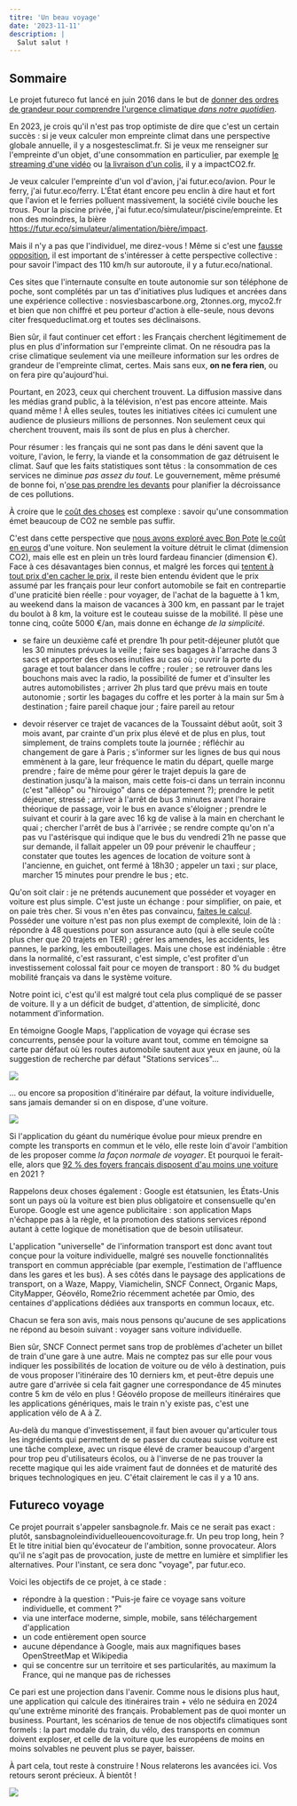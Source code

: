```yaml
---
titre: 'Un beau voyage'
date: '2023-11-11'
description: |
  Salut salut !
---
```



## Sommaire

Le projet futureco fut lancé en juin 2016 dans le but de [donner des ordres de grandeur pour comprendre l'urgence climatique *dans notre quotidien*](/a-propos). 

En 2023, je crois qu'il n'est pas trop optimiste de dire que c'est un certain succès : si je veux calculer mon empreinte climat dans une perspective globale annuelle, il y a nosgestesclimat.fr. Si je veux me renseigner sur l'empreinte d'un objet, d'une consommation en particulier, par exemple [le streaming d'une vidéo](https://impactco2.fr/numerique) ou [la livraison d'un colis](https://impactco2.fr/livraison), il y a impactCO2.fr. 

Je veux calculer l'empreinte d'un vol d'avion, j'ai futur.eco/avion. Pour le ferry, j'ai futur.eco/ferry. L'État étant encore peu enclin à dire haut et fort que l'avion et le ferries polluent massivement, la société civile bouche les trous. Pour la piscine privée, j'ai futur.eco/simulateur/piscine/empreinte. Et non des moindres, la bière https://futur.eco/simulateur/alimentation/bière/impact.

Mais il n'y a pas que l'individuel, me direz-vous ! Même si c'est une [fausse opposition](https://kont.me/éloge-décroissance-individuelle), il est important de s'intéresser à cette perspective collective : pour savoir l'impact des 110 km/h sur autoroute, il y a futur.eco/national.

Ces sites que l'internaute consulte en toute autonomie sur son téléphone de poche, sont complétés par un tas d'initiatives plus ludiques et ancrées dans une expérience collective : nosviesbascarbone.org, 2tonnes.org, myco2.fr et bien que non chiffré et peu porteur d'action à elle-seule, nous devons citer fresqueduclimat.org et toutes ses déclinaisons.

Bien sûr, il faut continuer cet effort : les Français cherchent légitimement de plus en plus d'information sur l'empreinte climat. On ne résoudra pas la crise climatique seulement via une meilleure information sur les ordres de grandeur de l'empreinte climat, certes. Mais sans eux, **on ne fera rien**, ou on fera pire qu'aujourd'hui.

Pourtant, en 2023, ceux qui cherchent trouvent. La diffusion massive dans les médias grand public, à la télévision, n'est pas encore atteinte. Mais quand même ! À elles seules, toutes les initiatives citées ici cumulent une audience de plusieurs millions de personnes. Non seulement ceux qui cherchent trouvent, mais ils sont de plus en plus à chercher. 

Pour résumer : les français qui ne sont pas dans le déni savent que la voiture, l'avion, le ferry, la viande et la consommation de gaz détruisent le climat. Sauf que les faits statistiques sont têtus : la consommation de ces services ne diminue *pas assez du tout*. Le gouvernement, même présumé de bonne foi, n'[ose pas prendre les devants](https://kont.me/versez-votre-acompte-écologique) pour planifier la décroissance de ces pollutions. 

À croire que le [coût des choses](https://kont.me/le-cout-des-choses) est complexe : savoir qu'une consommation émet beaucoup de CO2 ne semble pas suffir. 

C'est dans cette perspective que [nous avons exploré avec Bon Pote](https://bonpote.com/le-vrai-cout-dune-voiture-ou-de-la-voiture) [le coût en euros](/voyage/cout-voiture) d'une voiture. Non seulement la voiture détruit le climat (dimension CO2), mais elle est en plein un très lourd fardeau financier (dimension €). Face à ces désavantages bien connus, et malgré les forces qui [tentent à tout prix d'en cacher le prix](https://www.cc37.org/le-chiffre-du-mois-3-milliards-vs-46-milliards), il reste bien entendu évident que le prix assumé par les français pour leur confort automobile se fait en contrepartie d'une praticité bien réelle : pour voyager, de l'achat de la baguette à 1 km, au weekend dans la maison de vacances à 300 km, en passant par le trajet du boulot à 8 km, la voiture est le couteau suisse de la mobilité. Il pèse une tonne cinq, coûte 5000 €/an, mais donne en échange *de la simplicité*.

- se faire un deuxième café et prendre 1h pour petit-déjeuner plutôt que les 30 minutes prévues la veille ; faire ses bagages à l'arrache dans 3 sacs et apporter des choses inutiles au cas où ; ouvrir la porte du garage et tout balancer dans le coffre ; rouler ; se retrouver dans les bouchons mais avec la radio, la possibilité de fumer et d'insulter les autres automobilistes ; arriver 2h plus tard que prévu mais en toute autonomie ; sortir les bagages du coffre et les porter à la main sur 5m à destination ; faire pareil chaque jour ; faire pareil au retour

- devoir réserver ce trajet de vacances de la Toussaint début août, soit 3 mois avant, par crainte d'un prix plus élevé et de plus en plus, tout simplement, de trains complets toute la journée ; réfléchir au changement de gare à Paris ; s'informer sur les lignes de bus qui nous emmènent à la gare, leur fréquence le matin du départ, quelle marge prendre ; faire de même pour gérer le trajet depuis la gare de destination jusqu'à la maison, mais cette fois-ci dans un terrain inconnu (c'est "alléop" ou "hirouigo" dans ce département ?); prendre le petit déjeuner, stressé ; arriver à l'arrêt de bus 3 minutes avant l'horaire théorique de passage, voir le bus en avance s'éloigner ; prendre le suivant et courir à la gare avec 16 kg de valise à la main en cherchant le quai ; chercher l'arrêt de bus à l'arrivée ; se rendre compte qu'on n'a pas vu l'astérisque qui indique que le bus du vendredi 21h ne passe que sur demande, il fallait appeler un 09 pour prévenir le chauffeur ; constater que toutes les agences de location de voiture sont à l'ancienne, en guichet, ont fermé à 18h30 ; appeler un taxi ; sur place, marcher 15 minutes pour prendre le bus ; etc. 

Qu'on soit clair : je ne prétends aucunement que posséder et voyager en voiture est plus simple. C'est juste un échange : pour simplifier, on paie, et on paie très cher. Si vous n'en êtes pas convaincu, [faites le calcul](/voyage/cout-voiture). Posséder une voiture n'est pas non plus exempt de complexité, loin de là : répondre à 48 questions pour son assurance auto (qui à elle seule coûte plus cher que 20 trajets en TER) ; gérer les amendes, les accidents, les pannes, le parking, les embouteillages. Mais une chose est indéniable : être dans la normalité, c'est rassurant, c'est simple, c'est profiter d'un investissement colossal fait pour ce moyen de transport : 80 % du budget mobilité français va dans le système voiture. 

Notre point ici, c'est qu'il est malgré tout cela plus compliqué de se passer de voiture. Il y a un déficit de budget, d'attention, de simplicité, donc notamment d'information.

En témoigne Google Maps, l'application de voyage qui écrase ses concurrents, pensée pour la voiture avant tout, comme en témoigne sa carte par défaut où les routes automobile sautent aux yeux en jaune, où la suggestion de recherche par défaut "Stations services"...

![](/blog-images/google-maps-accueil.png)

... ou encore sa proposition d'itinéraire par défaut, la voiture individuelle, sans jamais demander si on en dispose, d'une voiture.

![](/blog-images/google-maps-itinéraire.png)

Si l'application du géant du numérique évolue pour mieux prendre en compte les transports en commun et le vélo, elle reste loin d'avoir l'ambition de les proposer comme *la façon normale de voyager*. Et pourquoi le ferait-elle, alors que [92 % des foyers français disposent d'au moins une voiture](https://www.ouest-france.fr/economie/transports/la-vie-sans-voiture-mission-impossible-pour-72-des-francais-2e9fb338-7dee-11ec-92fb-6689e2d2ee1b) en 2021 ? 

Rappelons deux choses également : Google est étatsunien, les États-Unis sont un pays où la voiture est bien plus obligatoire et consensuelle qu'en Europe. Google est une agence publicitaire : son application Maps n'échappe pas à la règle, et la promotion des stations services répond autant à cette logique de monétisation que de besoin utilisateur.

L'application "universelle" de l'information transport est donc avant tout conçue pour la voiture individuelle, malgré ses nouvelle fonctionnalités transport en commun appréciable (par exemple, l'estimation de l'affluence dans les gares et les bus). À ses côtés dans le paysage des applications de transport, on a Waze, Mappy, Viamichelin, SNCF Connect, Organic Maps, CityMapper, Géovélo, Rome2rio récemment achetée par Omio, des centaines d'applications dédiées aux transports en commun locaux, etc. 

Chacun se fera son avis, mais nous pensons qu'aucune de ses applications ne répond au besoin suivant : voyager sans voiture individuelle. 

Bien sûr, SNCF Connect permet sans trop de problèmes d'acheter un billet de train d'une gare à une autre. Mais ne comptez pas sur elle pour vous indiquer les possibilités de location de voiture ou de vélo à destination, puis de vous proposer l'itinéraire des 10 derniers km, et peut-être depuis une autre gare d'arrivée si cela fait gagner une correspondance de 45 minutes contre 5 km de vélo en plus ! Géovélo propose de meilleurs itinéraires que les applications génériques, mais le train n'y existe pas, c'est une application vélo de A à Z.

Au-delà du manque d'investissement, il faut bien avouer qu'articuler tous les ingrédients qui permettent de se passer du couteau suisse voiture est une tâche complexe, avec un risque élevé de cramer beaucoup d'argent pour trop peu d'utilisateurs écolos, ou à l'inverse de ne pas trouver la recette magique qui les aide vraiment faut de données et de maturité des briques technologiques en jeu. C'était clairement le cas il y a 10 ans.


## Futureco voyage

Ce projet pourrait s'appeler sansbagnole.fr. Mais ce ne serait pas exact : plutôt, sansbagnoleindividuelleouencovoiturage.fr. Un peu trop long, hein ? Et le titre initial bien qu'évocateur de l'ambition, sonne provocateur. Alors qu'il ne s'agit pas de provocation, juste de mettre en lumière et simplifier les alternatives. Pour l'instant, ce sera donc "voyage", par futur.eco.

Voici les objectifs de ce projet, à ce stade : 
- répondre à la question : "Puis-je faire ce voyage sans voiture individuelle, et comment ?"
- via une interface moderne, simple, mobile, sans téléchargement d'application
- un code entièrement open source
- aucune dépendance à Google, mais aux magnifiques bases OpenStreetMap et Wikipedia
- qui se concentre sur un territoire et ses particularités, au maximum la France, qui ne manque pas de richesses

Ce pari est une projection dans l'avenir. Comme nous le disions plus haut, une application qui calcule des itinéraires train + vélo ne séduira en 2024 qu'une extrême minorité des français. Probablement pas de quoi monter un business. Pourtant, les scénarios de tenue de nos objectifs climatiques sont formels : la part modale du train, du vélo, des transports en commun doivent exploser, et celle de la voiture que les européens de moins en moins solvables ne peuvent plus se payer, baisser. 

À part cela, tout reste à construire ! Nous relaterons les avancées ici. Vos retours seront précieux. À bientôt ! 

<img src="/gare.svg"/>

